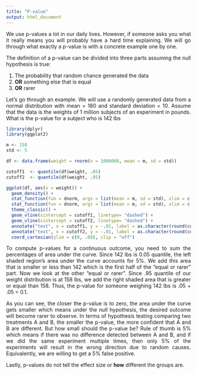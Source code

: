 ```yaml
---
title: "P-value"
output: html_document
---
```


<style> body {text-align: justify} </style>

We use p-values a lot in our daily lives. However, if someone asks you what it really means you will probably have a hard time explaining. We will go through what exactly a p-value is with a concrete example one by one.

The definition of a p-value can be divided into three parts assuming the null hypothesis is true:

1. The probability that random chance generated the data
2. **OR** something else that is equal
3. **OR** rarer

Let's go through an example. We will use a randomly generated data from a normal distribution with mean = 180 and standard deviation = 10. Assume that the data is the weights of 1 million subjects of an experiment in pounds. What is the p-value for a subject who is 142 lbs 

```r
library(dplyr)
library(ggplot2)

m <- 150
std <- 5 

df <- data.frame(weight = rnorm(n = 1000000, mean = m, sd = std))

cutoff1  <- quantile(df$weight, .05)
cutoff2  <- quantile(df$weight, .95)

ggplot(df, aes(x = weight)) +
  geom_density() +
  stat_function(fun = dnorm, args = list(mean = m, sd = std), xlim = c(min(df$weight), cutoff1), geom = "area") +
  stat_function(fun = dnorm, args = list(mean = m, sd = std), xlim = c(cutoff2, max(df$weight)), geom = "area") +
  theme_classic() +
  geom_vline(xintercept = cutoff1, linetype= "dashed") + 
  geom_vline(xintercept = cutoff2, linetype= "dashed") +
  annotate("text", x = cutoff1, y = -.01, label = as.character(round(cutoff1)), size = 3.5, fontface = "bold") +
  annotate("text", x = cutoff2, y = -.01, label = as.character(round(cutoff2)), size = 3.5, fontface = "bold") +
  coord_cartesian(ylim = c(0, .08), clip = "off") 


```

To compute p-values for a continuous outcome, you need to sum the percentages of area under the curve. Since 142 lbs is 0.05 quantile, the left shaded region's area under the curve accounts for 5%. We add this area that is smaller or less than 142 which is the first half of the "equal or rarer" part. Now we look at the other "equal or rarer". Since .95 quantile of our weight distribution is at 158 lbs, we add the right shaded area that is greater or equal than 158. Thus, the p-value for someone weighing 142 lbs is .05 + .05 = 0.1.

As you can see, the closer the p-value is to zero, the area under the curve gets smaller which means under the null hypothesis, the desired outcome will become rarer to observe. In terms of hypothesis testing comparing two treatments A and B, the smaller the p-value, the more confident that A and B are different. But how small should the p-value be? Rule of thumb is 5% which means if there was no difference detected between A and B, and if we did the same experiment multiple times, then only 5% of the experiments will result in the wrong direction due to random causes. Equivalently, we are willing to get a 5% false positive. 

Lastly, p-values do not tell the effect size or **how** different the groups are.
